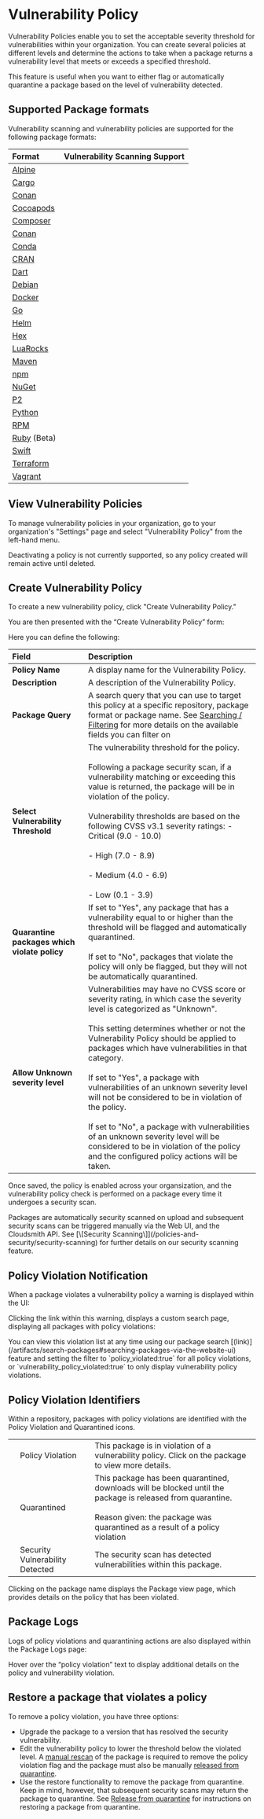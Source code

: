 

# Vulnerability Policy
Vulnerability Policies enable you to set the acceptable severity threshold for vulnerabilities within your organization. You can create several policies at different levels and determine the actions to take when a package returns a vulnerability level that meets or exceeds a specified threshold.

This feature is useful when you want to either flag or automatically quarantine a package based on the level of vulnerability detected.

## Supported Package formats

Vulnerability scanning and vulnerability policies are supported for the following package formats:

|Format|Vulnerability Scanning Support|
|:---|:---|
|[Alpine](/formats/alpine-repository)|<BlockImage src={img2fe13f1_cross_red} alt=""></BlockImage>|
|[Cargo](/formats/cargo-registry)|<BlockImage src={img2fe13f1_cross_red} alt=""></BlockImage>|
|[Conan](/formats/conan-repository)|<BlockImage src={img006a7b5_tick_green} alt=""></BlockImage>|
|[Cocoapods](/formats/cocoapods-repository)|<BlockImage src={img2fe13f1_cross_red} alt=""></BlockImage>|
|[Composer](/formats/composer-repository)|<BlockImage src={img006a7b5_tick_green} alt=""></BlockImage>|
|[Conan](/formats/conan-repository)|<BlockImage src={img2fe13f1_cross_red} alt=""></BlockImage>|
|[Conda](/formats/conda-repository)|<BlockImage src={img2fe13f1_cross_red} alt=""></BlockImage>|
|[CRAN](/formats/cran-repository)|<BlockImage src={img2fe13f1_cross_red} alt=""></BlockImage>|
|[Dart](/formats/dart-repository)|<BlockImage src={img2fe13f1_cross_red} alt=""></BlockImage>|
|[Debian](/formats/debian-repository)|<BlockImage src={img2fe13f1_cross_red} alt=""></BlockImage>|
|[Docker](/formats/docker-registry)|<BlockImage src={img006a7b5_tick_green} alt=""></BlockImage>|
|[Go](/formats/go-registry)|<BlockImage src={img006a7b5_tick_green} alt=""></BlockImage>|
|[Helm](/formats/helm-chart-repository)|<BlockImage src={img2fe13f1_cross_red} alt=""></BlockImage>|
|[Hex](/formats/hex-repository)|<BlockImage src={img006a7b5_tick_green} alt=""></BlockImage>|
|[LuaRocks](/formats/luarocks-repository)|<BlockImage src={img2fe13f1_cross_red} alt=""></BlockImage>|
|[Maven](/formats/maven-repository)|<BlockImage src={img006a7b5_tick_green} alt=""></BlockImage>|
|[npm](/formats/npm-registry)|<BlockImage src={img006a7b5_tick_green} alt=""></BlockImage>|
|[NuGet](/formats/nuget-feed)|<BlockImage src={img006a7b5_tick_green} alt=""></BlockImage>|
|[P2](/formats/p2-repository)|<BlockImage src={img2fe13f1_cross_red} alt=""></BlockImage>|
|[Python](/formats/python-repository)|<BlockImage src={img006a7b5_tick_green} alt=""></BlockImage>|
|[RPM](/formats/redhat-repository)|<BlockImage src={img2fe13f1_cross_red} alt=""></BlockImage>|
|[Ruby](/formats/ruby-repository) (Beta)|<BlockImage src={img006a7b5_tick_green} alt=""></BlockImage>|
|[Swift](/formats/swift-registry)|<BlockImage src={img006a7b5_tick_green} alt=""></BlockImage>|
|[Terraform](/formats/terraform-modules-repository)|<BlockImage src={img2fe13f1_cross_red} alt=""></BlockImage>|
|[Vagrant](/formats/vagrant-repository)|<BlockImage src={img2fe13f1_cross_red} alt=""></BlockImage>|

## View Vulnerability Policies

To manage vulnerability policies in your organization, go to your organization's "Settings" page and select "Vulnerability Policy" from the left-hand menu.

<Note variant="warning">
  Deactivating a policy is not currently supported, so any policy created will remain active until deleted.
</Note>

<BlockImage src={img0115153_Viewing_policies} alt="View Vulnerability Policies"></BlockImage>

## Create Vulnerability Policy

To create a new vulnerability policy, click "Create Vulnerability Policy."

<BlockImage src={imga85584d_create_policy} alt="Create Vulnerability Policy Button"></BlockImage>

You are then presented with the “Create Vulnerability Policy” form:

<BlockImage src={imge979005_Screenshot_2024_02_01_at_17_09_55} alt="Create Vulnerability Policy Form"></BlockImage>

Here you can define the following:

|Field|Description|
|:---|:---|
|**Policy Name**|A display name for the Vulnerability Policy.|
|**Description**|A description of the Vulnerability Policy.|
|**Package Query**|A search query that you can use to target this policy at a specific repository, package format or package name. See [Searching / Filtering](/artifacts/search-packages) for more details on the available fields you can filter on|
|**Select Vulnerability Threshold**|The vulnerability threshold for the policy.<br /><br />Following a package security scan, if a vulnerability matching or exceeding this value is returned, the package will be in violation of the policy.  <br /><br />Vulnerability thresholds are based on the following CVSS v3.1 severity ratings:  - Critical (9.0 - 10.0)  <br /><br />- High (7.0 - 8.9)  <br /><br />- Medium (4.0 - 6.9)  <br /><br />- Low (0.1 - 3.9)|<br /><br />
|**Quarantine packages which violate policy**|If set to "Yes", any package that has a vulnerability equal to or higher than the threshold will be flagged and automatically quarantined.<br /><br />If set to "No", packages that violate the policy will only be flagged, but they will not be automatically quarantined.|
|**Allow Unknown severity level**|Vulnerabilities may have no CVSS score or severity rating, in which case the severity level is categorized as "Unknown".<br /><br />This setting determines whether or not the Vulnerability Policy should be applied to packages which have vulnerabilities in that category.<br /><br />If set to "Yes", a package with vulnerabilities of an unknown severity level will not be considered to be in violation of the policy. <br /><br />If set to "No", a package with vulnerabilities of an unknown severity level will be considered to be in violation of the policy and the configured policy actions will be taken.|

Once saved, the policy is enabled across your organsization, and the vulnerability policy check is performed on a package every time it undergoes a security scan. 

<Note variant="note">
  Packages are automatically security scanned on upload and subsequent security scans can be triggered manually via the Web UI, and the Cloudsmith API. See [\[Security Scanning\]](/policies-and-security/security-scanning) for further details on our security scanning feature.
</Note>

## Policy Violation Notification

When a package violates a vulnerability policy a warning is displayed within the UI:

<BlockImage src={img81b95d6_warning} alt="Vulnerability Violation Warning"></BlockImage>

Clicking the link within this warning, displays a custom search page, displaying all packages with policy violations:

<BlockImage src={img9a9a789_violated_search} alt="Policy Violation List"></BlockImage>

<Note variant="note">
  You can view this violation list at any time using our package search [(link)](/artifacts/search-packages#searching-packages-via-the-website-ui) feature and setting the filter to `policy_violated:true` for all policy violations, or `vulnerability_policy_violated:true` to only display vulnerability policy violations.
</Note>

## Policy Violation Identifiers

Within a repository, packages with policy violations are identified with the Policy Violation and Quarantined icons. 

<BlockImage src={img1063680_identifiers} alt="Policy Violation Indicators"></BlockImage>

||||
|:---|:---|:---|
|<BlockImage src={imga351636_red_flag} alt=""></BlockImage>|Policy Violation|This package is in violation of a vulnerability policy. Click on the package to view more details.|
|<BlockImage src={imga40d9a3_quarantine_icon} alt=""></BlockImage>|Quarantined|This package has been quarantined, downloads will be blocked until the package is released from quarantine.<br /><br />Reason given: the package was quarantined as a result of a policy violation|
|<BlockImage src={imge92a797_security_error} alt=""></BlockImage>|Security Vulnerability Detected|The security scan has detected vulnerabilities within this package.|

Clicking on the package name displays the Package view page, which provides details on the policy that has been violated. 

<BlockImage src={imge60d98f_notification} alt=""></BlockImage>

## Package Logs

Logs of policy violations and quarantining actions are also displayed within the Package Logs page: 

<Note variant="note">
  Hover over the “policy violation” text to display additional details on the policy and vulnerability violation.
</Note>

<BlockImage src={img93248c2_package_logs} alt=""></BlockImage>

## Restore a package that violates a policy

To remove a policy violation, you have three options: 

- Upgrade the package to a version that has resolved the security vulnerability. 
- Edit the vulnerability policy to lower the threshold below the violated level. A [manual rescan](/policies-and-security/security-scanning#additional-security-scans-via-the-cloudsmith-web-ui) of the package is required to remove the policy violation flag and the package must also be manually [released from quarantine](/artifacts/package-quarantine#release-from-quarantine).
- Use the restore functionality to remove the package from quarantine. Keep in mind, however, that subsequent security scans may return the package to quarantine. See [Release from quarantine](/artifacts/package-quarantine#release-from-quarantine) for instructions on restoring a package from quarantine.
